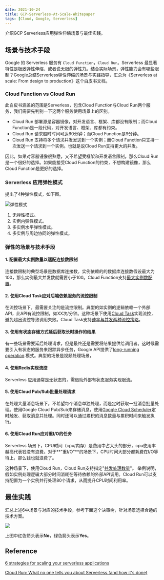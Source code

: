 ```yaml
---
date: 2021-10-24
title: GCP-Serverless-At-Scale-Whitepaper
tags: [Cloud, Google, Serverless]
---
```


介绍GCP Serverless应用弹性伸缩场景与最佳实践。

## 场景与技术手段

Google 的 Serverless 服务有 `Cloud Function`，`Cloud Run`。Serverless 最显著特性是极致弹性伸缩、或者说无限的弹性力。结合实际场景，弹性能力会有哪些限制？Google总结Serverless弹性伸缩的场景与实践指导，汇总为《Serverless at scale: From design to production》这个白皮书文档。

### Cloud Function vs Cloud Run

此白皮书涵盖的范围是Serverless，包含Cloud Function与Cloud Run两个服务，我们需要先判别一下这两个服务使用场景上的区别。

- Cloud Run 部署源是容器镜像，对开发语言、框架、库都没有限制；而Cloud Function是一段代码，对开发语言、框架、库都有约束。
- Cloud Run 请求超时时间可达60分钟；而Cloud Function是9分钟。
- Cloud Run 支持将多个请求并发发送到一个实例；而Cloud Function只支持一次发送一个请求到一个实例。也就是说Cloud Run支持更大的并发。

因此，如果对容器镜像很熟悉，又不希望受框架和开发语言限制，那么Cloud Run是一个很好的选择。如果能接受Cloud Function的约束，不想构建镜像，那么Cloud Function是更好的选择。

### Serverless 应用弹性模式

提出了4种弹性模式，如下图。

![弹性模式](/images/gcp/GCP_Serverless_Scale.max-700x700.png)

1. 无弹性模式。
2. 实例内弹性模式。
3. 多实例水平弹性模式。
4. 多实例与周边协同的弹性模式。

### 弹性的场景与技术手段

#### 1. 配置最大实例数量以适配连接数限制

连接数限制的典型场景是数据库连接数，实例依赖的的数据库连接数假设最大为100，那么实例最大并发数就需要小于100。Cloud Function支持[最大实例数配置](https://cloud.google.com/functions/docs/max-instances)。

#### 2. 使用Cloud Task应对后端依赖服务的流控限制

在流控场景下，最需要关注的是流控限制。典型的如实例的逻辑依赖一个外部API，此API有流控限制，如XX次/分钟。这种场景下使用[Cloud Task](https://cloud.google.com/tasks/docs/dual-overview)实现流控，避免超出流控导致调用失败。Cloud Task支持[速率与并发两种流控策略](https://cloud.google.com/tasks/docs/creating-queues#rate)。

#### 3. 使用有状态存储方式延后获取长时操作的结果

有一些场景需要延后处理请求，但是最终还是需要将结果提供给调用者。这时候需要引入有状态的服务来跟踪异步任务，Google API提供了[long-running operation](https://aip.dev/151) 模式。典型的场景是视频处理场景，

#### 4. 使用Redis实现流控

Serverless 应用通常是无状态的，需借助外部有状态服务实现限流。

#### 5. 使用Cloud Pub/Sub批量处理请求

在处理大量消息场景下，不希望每个消息单独处理，而是定时获取一批消息批量处理。使用Google Cloud Pub/Sub来存储消息，使用[Google Cloud Scheduler](https://cloud.google.com/scheduler/)定时触发、获取消息并处理。同时还可以通过累积的消息数量与累积时间来触发执行。

#### 6. 使用Cloud Run应对重I/O的任务

Serverless 场景下，CPU时间（cpu/内存）是费用中占大头的部分，cpu使用率越高代表钱没有浪费。对于**"重I/O"**的场景下，CPU时间大部分都耗费在I/O等待上，那么钱也就浪费了。

这种场景下，使用Cloud Run，Cloud Run支持指定"[并发处理数量](https://cloud.google.com/run/docs/about-concurrency)"。
举例说明，假如实例处理逻辑大部分时间消耗在等待依赖的外部API调用，Cloud Run可以支持配置为一个实例并行处理80个请求，从而提升CPU时间利用率。

## 最佳实践

汇总上述6中场景与对应的技术手段，参考下面这个决策树，针对场景选择合适的技术方案。

![](/images/gcp/gcp_serverless_scale_flow.png)

上图中红色箭头表示**No**，绿色箭头表示**Yes**。

## Reference

[6 strategies for scaling your serverless applications](https://cloud.google.com/blog/products/serverless/6-strategies-for-scaling-your-serverless-applications)

[Cloud Run: What no one tells you about Serverless (and how it's done)](https://cloud.google.com/blog/topics/developers-practitioners/cloud-run-story-serverless-containers)
